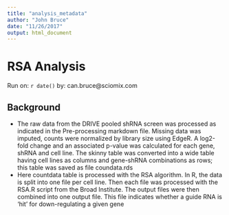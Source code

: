 ```yaml
---
title: "analysis_metadata"
author: "John Bruce"
date: "11/26/2017"
output: html_document
---
```


# RSA Analysis
Run on: `r date()` by: can.bruce@sciomix.com

## Background

* The raw data from the DRIVE pooled shRNA screen was processed as indicated in the Pre-processing markdown file. Missing data was imputed, counts were normalized by library size using EdgeR. A log2-fold change and an associated p-value was calculated for each gene, shRNA and cell line. The skinny table was converted into a wide table having cell lines as columns and gene-shRNA combinations as rows; this table was saved as file coundata.rds
* Here countdata table is processed with the RSA algorithm. In R, the data is split into one file per cell line. Then each file was processed with the RSA.R script from the Broad Institute. The output files were then combined into one output file. This file indicates whether a guide RNA is 'hit' for down-regulating a given gene

